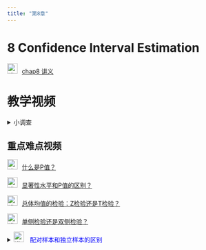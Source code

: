 ```yaml
---
title: "第8章"
---
```


# 8 Confidence Interval Estimation

<img src="img/teacher.png" alt="讲义" style="width: 24px; height: 24px;margin-right: 10px">[chap8
        讲义](https://lizongzhang.github.io/business_stat/chap8.html)

# 教学视频

<details>
  <summary>小调查</summary>

![](img/chap7cloud1.png){.lightbox} 
![](img/chap7cloud2.png){.lightbox} 


</details>

## 重点难点视频


<img src="img/video.png" alt="讲义" style="width: 24px; height: 24px;margin-right: 10px">[什么是P值？](https://www.bilibili.com/video/BV1F64y1C7nq/?p=1) 

<img src="img/video.png" alt="讲义" style="width: 24px; height: 24px;margin-right: 10px">[显著性水平和P值的区别？](https://www.bilibili.com/video/BV1F64y1C7nq/?p=2) 

<img src="img/video.png" alt="讲义" style="width: 24px; height: 24px;margin-right: 10px">[总体均值的检验：Z检验还是T检验？](https://www.bilibili.com/video/BV1F64y1C7nq/?p=3) 

<img src="img/video.png" alt="讲义" style="width: 24px; height: 24px;margin-right: 10px">[单侧检验还是双侧检验？](https://www.bilibili.com/video/BV1F64y1C7nq/?p=4) 

<details>
  <summary> 
  <img src="img/video.png" alt="讲义" style="width: 24px; height: 24px;margin-right: 10px">
  <span style="color:blue;">配对样本和独立样本的区别</summary>


{{< video img/paired_samples480p.mp4 >}}
    
<details>

## Excel操作

<img src="img/video.png" alt="讲义" style="width: 24px; height: 24px;margin-right: 10px">[Excel 总体均值的Z检验：Z.test函数](https://www.bilibili.com/video/BV1L54y1r73w/)

<img src="img/video.png" alt="讲义" style="width: 24px; height: 24px;margin-right: 10px">[Excel 总体均值的T检验](https://www.bilibili.com/video/BV1uv411r7ws/)
        
<img src="img/video.png" alt="讲义" style="width: 24px; height: 24px;margin-right: 10px">[Excel 总体均值的T检验：P值法和临界值法](https://www.bilibili.com/video/BV1mr4y1w7yp/)

<img src="img/video.png" alt="讲义" style="width: 24px; height: 24px;margin-right: 10px">[Excel 两个总体方差比的F检验](https://www.bilibili.com/video/BV1Zr4y1F7jK/)

<img src="img/video.png" alt="讲义" style="width: 24px; height: 24px;margin-right: 10px">[Excel 两个总体均值是否相等的T检验](https://www.bilibili.com/video/BV16Z4y137HV/) 
        
<img src="img/video.png" alt="讲义" style="width: 24px; height: 24px;margin-right: 10px">[EXCEL 配对样本的T检验](https://www.bilibili.com/video/BV1mD4y1Q77U/) 

## SPSS操作

<img src="img/video.png" alt="讲义" style="width: 24px; height: 24px;margin-right: 10px">[单个总体参数的T检验](https://www.bilibili.com/video/BV1jZ4y1L7ne/)

<img src="img/video.png" alt="讲义" style="width: 24px; height: 24px;margin-right: 10px">[两个独立样本t检验](https://www.bilibili.com/video/BV1bi4y1j7Gc/)



<img src="img/video.png" alt="讲义" style="width: 24px; height: 24px;margin-right: 10px">[配对样本的t检验](https://www.bilibili.com/video/BV1Fy4y167rs)

# 课堂练习

<details>
  <summary>根据Excel输出结果回答问题</summary>
  
数据简介：随机选取36人参加打字速度（WPM， Words Per Minute）测试, 如图所示，B列下方是第1轮测试的成绩。 第1轮测试后，这36人利用打字软件TYPER MASTER进行了2小时练习，然后参加了第2轮测试。第2轮测试的成绩在C列下方，两次测试的成绩的差距在D列下方。

请回答以下问题：

1. 请写出如图所示的t检验的假设检验的：

    - 1.1 原假设和备择假设
    
    - 1.2 检验统计量服从什么分布？
    
    - 1.3 检验统计量的值是什么？
    
    - 1.4 P值是多少？并解释P值的含义
    
    - 1.5 在0.05的显著性水平下，检验结论是什么？


2. 请写出图中F8单元格中的数值的计算式？

![](img/typing.png){.lightbox} 

<details>

# 教材习题

教材P163，练习题8.1和8.2任选一题, 8.3

教材P163, 练习题8.4, 8.6, 8.7任选两题

教材P163，练习题8.5

教材P163，练习题8.8

教材P164，练习题8.10

教材P157，例题8.15在Excel和SPSS中的实现

# 习题讲评

<img src="img/video.png" alt="讲义" style="width: 24px; height: 24px;margin-right: 10px">[第8章教材习题8.1-8.8](https://www.bilibili.com/video/BV1dM4y1t7Xw/)

<img src="img/video.png" alt="讲义" style="width: 24px; height: 24px;margin-right: 10px">[第8章教材习题8.1-8.8](https://www.bilibili.com/video/BV1dM4y1t7Xw/) 

<img src="img/video.png" alt="讲义" style="width: 24px; height: 24px;margin-right: 10px">[第8章教材习题8.4 8.7 习题8.10 例题8.10 例题8.15在SPSS中的实现](https://www.bilibili.com/video/BV1tC4y1U7Ae/) 


# 学生习作讲评

<img src="img/link.png" style="width: 24px; height: 24px;margin-right: 10px"> [第8章教材习题学生习作点评](https://lizongzhang.github.io/statwithspss/chap8ex.html){target="_blank"}


# 拓展资源


<img src="img/link.png" style="width: 24px; height: 24px;margin-right: 10px">P值和临界值示意图 <https://www.geogebra.org/m/YRh9H3t5>{target="_blank"}



<img src="img/link.png" style="width: 24px; height: 24px;margin-right: 10px">总体比例的Z检验计算器 <https://www.geogebra.org/m/HyN7CxAc>{target="_blank"}



 